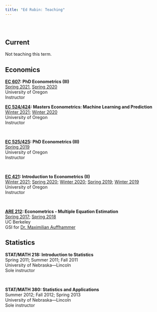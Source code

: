 ```yaml
---
title: "Ed Rubin: Teaching"
---
```


<br>

# {.tabset .tabset-fade}

## Current

Not teaching this term.

## Economics

__[EC 607](https://github.com/edrubin/EC607S21): PhD Econometrics (III)__
<br>[Spring 2021](https://github.com/edrubin/EC607S21), [Spring 2020](https://github.com/edrubin/EC607S20)
<br>University of Oregon
<br>Instructor

__[EC 524/424](https://github.com/edrubin/EC524W21): Masters Econometrics: Machine Learning and Prediction__
<br>[Winter 2021](https://github.com/edrubin/EC524W21); [Winter 2020](https://github.com/edrubin/EC524W20)
<br>University of Oregon
<br>Instructor

<br>

__[EC 525/425](https://github.com/edrubin/EC525S19): PhD Econometrics (III)__
<br>[Spring 2019](https://github.com/edrubin/EC525S19)
<br>University of Oregon
<br>Instructor

<br>

__[EC 421](https://github.com/edrubin/EC421W19): Introduction to Econometrics (II)__
<br>[Winter 2021](https://github.com/edrubin/EC421W21); [Spring 2020](https://github.com/edrubin/EC421S20); [Winter 2020](https://github.com/edrubin/EC421W20); [Spring 2019](https://github.com/edrubin/EC421S19); [Winter 2019](https://github.com/edrubin/EC421W19)
<br>University of Oregon
<br>Instructor

<br>

__[ARE 212](https://edrub.in/ARE212): Econometrics - Multiple Equation Estimation__
<br>[Spring 2017](https://edrub.in/ARE212/Spring2017/notes.html); [Spring 2018](https://edrub.in/ARE212)
<br>UC Berkeley
<br>GSI for [Dr. Maximilian Auffhammer](http://www.auffhammer.com)

## Statistics

__STAT/MATH 218: Introduction to Statistics__
<br>Spring 2011; Summer 2011; Fall 2011
<br>University of Nebraska—Lincoln
<br>Sole instructor

<br>

__STAT/MATH 380: Statistics and Applications__
<br>Summer 2012; Fall 2012; Spring 2013
<br>University of Nebraska—Lincoln
<br>Sole instructor
